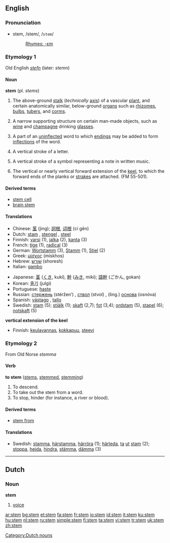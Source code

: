 {{see|STEM}}
==English==
===Pronunciation===
*stem, /stem/, /<tt>stem</tt>/
*:[[Rhymes:English:-ɛm|Rhymes: -ɛm]]
===Etymology 1===
Old English ''[[stefn]]'' (later: ''stemn'')
====Noun====
'''stem''' (pl. ''stems'')

#{{botany}} The above-ground [[stalk]] (''technically'' [[axis]]) of a vascular [[plant]], and certain anatomically similar, below-ground [[organ]]s such as [[rhizome]]s, [[bulb]]s, [[tuber]]s, and [[corm]]s.
#A narrow supporting structure on certain man-made objects, such as [[wine]] and [[champagne]] drinking [[glass]]es.
#{{linguistics}} A part of an [[uninflected]] word to which [[ending]]s may be added to form [[inflection]]s of the word.
#{{typography}} A vertical stroke of a letter.
#{{music}} A vertical stroke of a symbol representing a note in written music.
# {{nautical}} The vertical or nearly vertical forward extension of the [[keel]], to which the forward ends of the planks or [[strake]]s are attached. (FM 55-501).

====Derived terms====
*[[stem cell]]
*[[brain stem]]

====Translations====
{{top}}
*Chinese: [[茎]] (jìng); [[詞根]], [[词根]] (cí gēn)
*Dutch: [[stam]] {{m}}, [[stengel]] {{m}}, [[steel]] {{m}}
*Finnish: [[varsi]] (1), [[jalka]] (2), [[kanta]] (3)
*French: [[tige]] {{f}} (1), [[radical]] (3)
*German: [[Wortstamm]] {{m}} (3), [[Stamm]] {{m}} (1), [[Stiel]] {{m}} (2)
*Greek: [[μίσχος]] (mískhos) {{m}}
*Hebrew: [[שורש]] (shoresh) {{m}}
*Italian: [[gambo]] {{m}}
{{mid}}
*Japanese: [[茎]] ([[くき]], kukí), [[幹]] ([[みき]], mikí); [[語幹]] (ごかん, gokan)
*Korean: [[줄기]] (julgi)
*Portuguese: [[haste]] {{m}}
*Russian: [[стержень]] (stéržen’) {{m}}, [[ствол]] (stvol) {{m}}, (ling.) [[основа]] (osnóva) {{f}}
*Spanish: [[vástago]] {{m}}, [[tallo]] {{m}}
*Swedish: [[stam]] {{c}} (5); [[stjälk]] {{c}} (1); [[skaft]] {{n}} (2,7); [[fot]] {{c}} (3,4); [[ordstam]] {{c}} (5), [[stapel]] {{c}} (6); [[notskaft]] {{n}} (5)
{{bottom}}
'''vertical extension of the keel'''
{{top}}
*Finnish: [[keulavannas]], [[kokkapuu]], [[steevi]]
{{bottom}}

===Etymology 2===
From Old Norse ''stemma''
====Verb====
'''to stem''' ([[stems]], [[stemmed]], [[stemming]])

# To descend.
# To take out the stem from a word.
# To stop, hinder (for instance, a river or blood).

====Derived terms====
*[[stem from]]

====Translations====
*Swedish: [[stamma]], [[härstamma]], [[härröra]] (1); [[härleda]], [[ta]] [[ut]] [[stam]] (2); [[stoppa]], [[hejda]], [[hindra]], [[stämma]], [[dämma]] (3)

----

==Dutch==
===Noun===
'''stem'''

# [[voice]]

[[Category:Dutch nouns]]

[[ar:stem]]
[[bg:stem]]
[[et:stem]]
[[fa:stem]]
[[fr:stem]]
[[io:stem]]
[[id:stem]]
[[it:stem]]
[[ku:stem]]
[[hu:stem]]
[[nl:stem]]
[[ru:stem]]
[[simple:stem]]
[[fi:stem]]
[[ta:stem]]
[[vi:stem]]
[[tr:stem]]
[[uk:stem]]
[[zh:stem]]